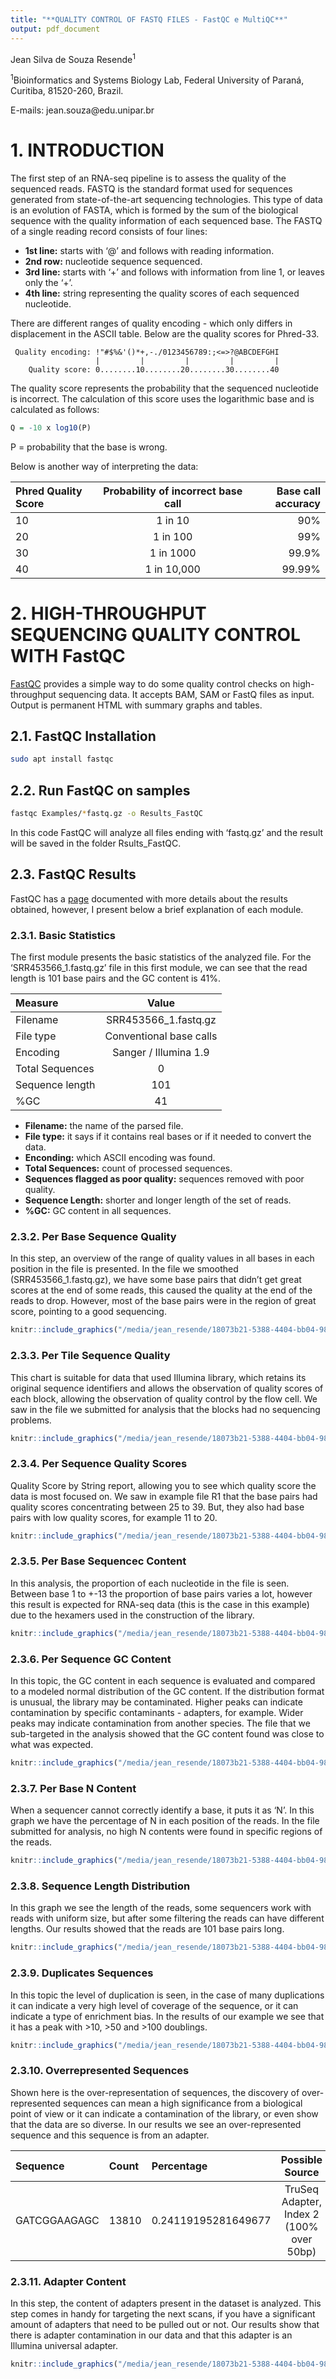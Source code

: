 ```yaml
---
title: "**QUALITY CONTROL OF FASTQ FILES - FastQC e MultiQC**"
output: pdf_document
---
```


Jean Silva de Souza Resende^1^

^1^Bioinformatics and Systems Biology Lab, Federal University of Paraná, Curitiba, 81520-260, Brazil.

E-mails: jean.souza\@edu.unipar.br

\vspace{0.75em}

\tableofcontents

# 1. INTRODUCTION
The first step of an RNA-seq pipeline is to assess the quality of the sequenced reads. FASTQ is the standard format used for sequences generated from state-of-the-art sequencing technologies. This type of data is an evolution of FASTA, which is formed by the sum of the biological sequence with the quality information of each sequenced base. The FASTQ of a single reading record consists of four lines:

* **1st line:** starts with '@' and follows with reading information.
* **2nd row:** nucleotide sequence sequenced.
* **3rd line:** starts with '+' and follows with information from line 1, or leaves only the '+'.
* **4th line:** string representing the quality scores of each sequenced nucleotide.

There are different ranges of quality encoding - which only differs in displacement in the ASCII table. Below are the quality scores for Phred-33.
```
 Quality encoding: !"#$%&'()*+,-./0123456789:;<=>?@ABCDEFGHI
                   |         |         |         |         |
    Quality score: 0........10........20........30........40 
``` 

The quality score represents the probability that the sequenced nucleotide is incorrect. The calculation of this score uses the logarithmic base and is calculated as follows:
```r
Q = -10 x log10(P)
```

P = probability that the base is wrong.

Below is another way of interpreting the data:

|Phred Quality Score |Probability of incorrect base call |Base call accuracy|
|:-------------------|:---------------------------------:|-----------------:|
|10	|1 in 10 |	90%|
|20	|1 in 100|	99%|
|30	|1 in 1000|	99.9%|
|40	|1 in 10,000|	99.99%|

# 2. HIGH-THROUGHPUT SEQUENCING QUALITY CONTROL WITH FastQC
[FastQC](https://www.bioinformatics.babraham.ac.uk/projects/fastqc/) provides a simple way to do some quality control checks on high-throughput sequencing data. It accepts BAM, SAM or FastQ files as input. Output is permanent HTML with summary graphs and tables.

## 2.1. FastQC Installation
```bash
sudo apt install fastqc
```

## 2.2. Run FastQC on samples
```bash
fastqc Examples/*fastq.gz -o Results_FastQC
```

In this code FastQC will analyze all files ending with 'fastq.gz' and the result will be saved in the folder Rsults_FastQC.

## 2.3. FastQC Results
FastQC has a [page](https://www.bioinformatics.babraham.ac.uk/projects/fastqc/Help/) documented with more details about the results obtained, however, I present below a brief explanation of each module.

### 2.3.1. Basic Statistics
The first module presents the basic statistics of the analyzed file. For the 'SRR453566_1.fastq.gz' file in this first module, we can see that the read length is 101 base pairs and the GC content is 41%.

|Measure |Value |
|:-------------------|:---------------------------------:|
|Filename | SRR453566_1.fastq.gz|
|File type | Conventional base calls|
|Encoding | Sanger / Illumina 1.9|
|Total Sequences |0|
|Sequence length |101|
|%GC |41|

* **Filename:** the name of the parsed file.
* **File type:** it says if it contains real bases or if it needed to convert the data.
* **Enconding:** which ASCII encoding was found.
* **Total Sequences:** count of processed sequences.
* **Sequences flagged as poor quality:** sequences removed with poor quality.
* **Sequence Length:** shorter and longer length of the set of reads.
* **%GC:** GC content in all sequences.

### 2.3.2. Per Base Sequence Quality
In this step, an overview of the range of quality values in all bases in each position in the file is presented. In the file we smoothed (SRR453566_1.fastq.gz), we have some base pairs that didn't get great scores at the end of some reads, this caused the quality at the end of the reads to drop. However, most of the base pairs were in the region of great score, pointing to a good sequencing.
```r
knitr::include_graphics("/media/jean_resende/18073b21-5388-4404-bb04-98cab212a667/home/jean/Colaboracoes_bioinformatica/Repositorios_GitHub/rnaseq_quality_control/Figures/per_base_sequence_quality.png")
```

\newpage

### 2.3.3. Per Tile Sequence Quality
This chart is suitable for data that used Illumina library, which retains its original sequence identifiers and allows the observation of quality scores of each block, allowing the observation of quality control by the flow cell. We saw in the file we submitted for analysis that the blocks had no sequencing problems.
```r
knitr::include_graphics("/media/jean_resende/18073b21-5388-4404-bb04-98cab212a667/home/jean/Colaboracoes_bioinformatica/Repositorios_GitHub/rnaseq_quality_control/Figures/per_tile_sequence_quality.png")
```

\newpage
### 2.3.4. Per Sequence Quality Scores
Quality Score by String report, allowing you to see which quality score the data is most focused on. We saw in example file R1 that the base pairs had quality scores concentrating between 25 to 39. But, they also had base pairs with low quality scores, for example 11 to 20.
```r
knitr::include_graphics("/media/jean_resende/18073b21-5388-4404-bb04-98cab212a667/home/jean/Colaboracoes_bioinformatica/Repositorios_GitHub/rnaseq_quality_control/Figures/per_sequence_quality_scores.png")
```

\newpage
### 2.3.5. Per Base Sequencec Content
In this analysis, the proportion of each nucleotide in the file is seen. Between base 1 to +-13 the proportion of base pairs varies a lot, however this result is expected for RNA-seq data (this is the case in this example) due to the hexamers used in the construction of the library.
```r
knitr::include_graphics("/media/jean_resende/18073b21-5388-4404-bb04-98cab212a667/home/jean/Colaboracoes_bioinformatica/Repositorios_GitHub/rnaseq_quality_control/Figures/per_base_sequence_content.png")
```

\newpage
### 2.3.6. Per Sequence GC Content
In this topic, the GC content in each sequence is evaluated and compared to a modeled normal distribution of the GC content. If the distribution format is unusual, the library may be contaminated. Higher peaks can indicate contamination by specific contaminants - adapters, for example. Wider peaks may indicate contamination from another species. The file that we sub-targeted in the analysis showed that the GC content found was close to what was expected.
```r
knitr::include_graphics("/media/jean_resende/18073b21-5388-4404-bb04-98cab212a667/home/jean/Colaboracoes_bioinformatica/Repositorios_GitHub/rnaseq_quality_control/Figures/per_sequence_gc_content.png")
```

\newpage
### 2.3.7. Per Base N Content
When a sequencer cannot correctly identify a base, it puts it as 'N'. In this graph we have the percentage of N in each position of the reads. In the file submitted for analysis, no high N contents were found in specific regions of the reads.
```r
knitr::include_graphics("/media/jean_resende/18073b21-5388-4404-bb04-98cab212a667/home/jean/Colaboracoes_bioinformatica/Repositorios_GitHub/rnaseq_quality_control/Figures/per_base_n_content.png")
```

\newpage
### 2.3.8. Sequence Length Distribution
In this graph we see the length of the reads, some sequencers work with reads with uniform size, but after some filtering the reads can have different lengths. Our results showed that the reads are 101 base pairs long.
```r
knitr::include_graphics("/media/jean_resende/18073b21-5388-4404-bb04-98cab212a667/home/jean/Colaboracoes_bioinformatica/Repositorios_GitHub/rnaseq_quality_control/Figures/sequence_length_distribution.png")
```

\newpage
### 2.3.9. Duplicates Sequences
In this topic the level of duplication is seen, in the case of many duplications it can indicate a very high level of coverage of the sequence, or it can indicate a type of enrichment bias. In the results of our example we see that it has a peak with >10, >50 and >100 doublings.
```r
knitr::include_graphics("/media/jean_resende/18073b21-5388-4404-bb04-98cab212a667/home/jean/Colaboracoes_bioinformatica/Repositorios_GitHub/rnaseq_quality_control/Figures/duplicates_sequences.png")
```

\newpage
### 2.3.10. Overrepresented Sequences
Shown here is the over-representation of sequences, the discovery of over-represented sequences can mean a high significance from a biological point of view or it can indicate a contamination of the library, or even show that the data are so diverse. In our results we see an over-represented sequence and this sequence is from an adapter.

|Sequence |Count |Percentage |Possible Source
|:--------|:-----|:----------|:------------:|
|GATCGGAAGAGC |13810 |0.24119195281649677 |TruSeq Adapter, Index 2 (100% over 50bp)

\newpage
### 2.3.11. Adapter Content
In this step, the content of adapters present in the dataset is analyzed. This step comes in handy for targeting the next scans, if you have a significant amount of adapters that need to be pulled out or not. Our results show that there is adapter contamination in our data and that this adapter is an Illumina universal adapter.
```r
knitr::include_graphics("/media/jean_resende/18073b21-5388-4404-bb04-98cab212a667/home/jean/Colaboracoes_bioinformatica/Repositorios_GitHub/rnaseq_quality_control/Figures/adapter_content.png")
```
